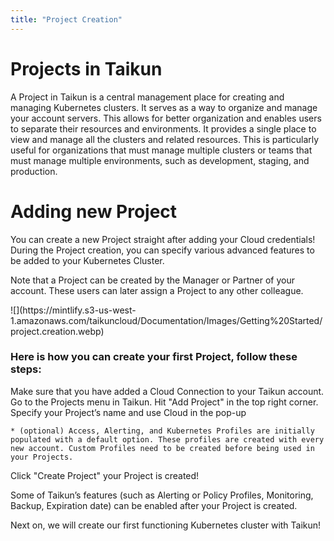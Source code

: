```yaml
---
title: "Project Creation"
---
```


# Projects in Taikun&#x20;

A Project in Taikun is a central management place for creating and managing Kubernetes clusters. It serves as a way to organize and manage your account servers. This allows for better organization and enables users to separate their resources and environments. It provides a single place to view and manage all the clusters and related resources. This is particularly useful for organizations that must manage multiple clusters or teams that must manage multiple environments, such as development, staging, and production.

# Adding new Project

You can create a new Project straight after adding your Cloud credentials! During the Project creation, you can specify various advanced features to be added to your Kubernetes Cluster.

Note that a Project can be created by the Manager or Partner of your account. These users can later assign a Project to any other colleague.

<Frame caption="Add Project - Add new project drawer">
  ![](https://mintlify.s3-us-west-1.amazonaws.com/taikuncloud/Documentation/Images/Getting%20Started/project.creation.webp)
</Frame>

### Here is how you can create your first Project, follow these steps:

<Steps>
  <Step title="First Step">
    Make sure that you have added a Cloud Connection to your Taikun account.
  </Step>

  <Step title="Second Step">
    Go to the Projects menu in Taikun.
  </Step>

  <Step title="Third Step">
    Hit "Add Project" in the top right corner.
  </Step>

  <Step title="Fourth Step">
    Specify your Project’s name and use Cloud in the pop-up

    * (optional) Access, Alerting, and Kubernetes Profiles are initially populated with a default option. These profiles are created with every new account. Custom Profiles need to be created before being used in your Projects.
  </Step>

  <Step title="Fifth Step">
    Click "Create Project" your Project is created!
  </Step>
</Steps>

Some of Taikun’s features (such as Alerting or Policy Profiles,  Monitoring, Backup, Expiration date) can be enabled after your Project is created.

<Card title="Creation Kubernetes cluster" icon="cloud-arrow-up" href="/content/components/card-group">
  Next on, we will create our first functioning Kubernetes cluster with Taikun!
</Card>
